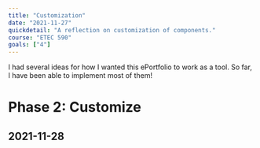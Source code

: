 ```yaml
---
title: "Customization"
date: "2021-11-27"
quickdetail: "A reflection on customization of components."
course: "ETEC 590"
goals: ["4"]
---
```


I had several ideas for how I wanted this ePortfolio to work as a tool. So far, I have been able to implement most of them!

# Phase 2: Customize
## 2021-11-28
